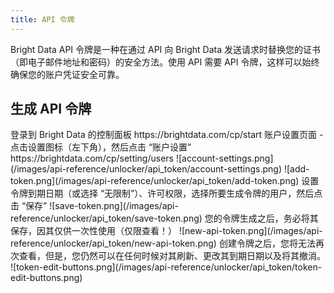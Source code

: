 ```yaml
---
title: API 令牌
---
```


Bright Data API 令牌是一种在通过 API 向 Bright Data 发送请求时替换您的证书（即电子邮件地址和密码）的安全方法。使用 API 需要 API 令牌，这样可以始终确保您的账户凭证安全可靠。

## 生成 API 令牌

<Steps>

<Step title="登录">
登录到 Bright Data 的控制面板
https://brightdata.com/cp/start
</Step>

<Step title="导航到您的账户设置">
账户设置页面 - 点击设置图标（左下角），然后点击 “账户设置”
https://brightdata.com/cp/setting/users
<Frame>
![account-settings.png](/images/api-reference/unlocker/api_token/account-settings.png)
</Frame>
</Step>

<Step title="点击添加令牌">
<Frame>
![add-token.png](/images/api-reference/unlocker/api_token/add-token.png)
</Frame>
</Step>

<Step title="设置令牌到期日期">
设置令牌到期日期（或选择 “无限制”）、许可权限，选择所要生成令牌的用户，然后点击 “保存”
<Frame>
![save-token.png](/images/api-reference/unlocker/api_token/save-token.png)
</Frame>
</Step>

<Step title="保存您的令牌">
<Warning>
您的令牌生成之后，务必将其保存，因其仅供一次性使用（仅限查看！）
</Warning>

<Frame>
![new-api-token.png](/images/api-reference/unlocker/api_token/new-api-token.png)
</Frame>
</Step>
  
</Steps>
<Note>
创建令牌之后，您将无法再次查看，但是，您仍然可以在任何时候对其刷新、更改其到期日期以及将其撤消。
<Frame>
![token-edit-buttons.png](/images/api-reference/unlocker/api_token/token-edit-buttons.png)
</Frame>
</Note>